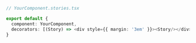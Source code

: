 ```ts
// YourComponent.stories.tsx

export default {
  component: YourComponent,
  decorators: [(Story) => <div style={{ margin: '3em' }}><Story/></div>]
}
``` 